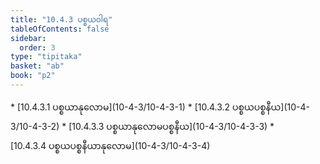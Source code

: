 ```yaml
---
title: "10.4.3 ပစ္စယဝါရ"
tableOfContents: false
sidebar:
  order: 3
type: "tipitaka"
basket: "ab"
book: "p2"
---
```



<DynamicBreadcrumb />



<TableOfContents book="p2" section="10.4.3">
* [10.4.3.1 ပစ္စယာနုလောမ](10-4-3/10-4-3-1)
* [10.4.3.2 ပစ္စယပစ္စနီယ](10-4-3/10-4-3-2)
* [10.4.3.3 ပစ္စယာနုလောမပစ္စနီယ](10-4-3/10-4-3-3)
* [10.4.3.4 ပစ္စယပစ္စနီယာနုလောမ](10-4-3/10-4-3-4)
</TableOfContents>